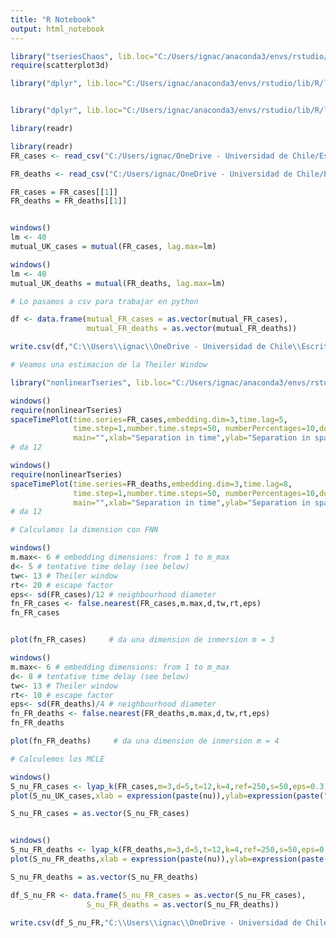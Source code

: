```yaml
---
title: "R Notebook"
output: html_notebook
---
```



```r
library("tseriesChaos", lib.loc="C:/Users/ignac/anaconda3/envs/rstudio/lib/R/library")
require(scatterplot3d)

library("dplyr", lib.loc="C:/Users/ignac/anaconda3/envs/rstudio/lib/R/library")


library("dplyr", lib.loc="C:/Users/ignac/anaconda3/envs/rstudio/lib/R/library")

library(readr)
```

```r
library(readr)
FR_cases <- read_csv("C:/Users/ignac/OneDrive - Universidad de Chile/Escritorio/Modelamietno Matematico/Chaos-Presence-SARS-CoV-II/FR_cases")

FR_deaths <- read_csv("C:/Users/ignac/OneDrive - Universidad de Chile/Escritorio/Modelamietno Matematico/Chaos-Presence-SARS-CoV-II/FR_deaths")

FR_cases = FR_cases[[1]]
FR_deaths = FR_deaths[[1]]


windows()
lm <- 40
mutual_UK_cases = mutual(FR_cases, lag.max=lm)

windows()
lm <- 40
mutual_UK_deaths = mutual(FR_deaths, lag.max=lm)

# Lo pasamos a csv para trabajar en python

df <- data.frame(mutual_FR_cases = as.vector(mutual_FR_cases),
                 mutual_FR_deaths = as.vector(mutual_FR_deaths))

write.csv(df,"C:\\Users\\ignac\\OneDrive - Universidad de Chile\\Escritorio\\Modelamietno Matematico\\Chaos-Presence-SARS-CoV-II\\data_para_R\\AMI_FR.csv", row.names = FALSE)
```

```r
# Veamos una estimacion de la Theiler Window

library("nonlinearTseries", lib.loc="C:/Users/ignac/anaconda3/envs/rstudio/lib/R/library")

windows()
require(nonlinearTseries)
spaceTimePlot(time.series=FR_cases,embedding.dim=3,time.lag=5,
              time.step=1,number.time.steps=50, numberPercentages=10,do.plot=TRUE,
              main="",xlab="Separation in time",ylab="Separation in space")
# da 12

windows()
require(nonlinearTseries)
spaceTimePlot(time.series=FR_deaths,embedding.dim=3,time.lag=8,
              time.step=1,number.time.steps=50, numberPercentages=10,do.plot=TRUE,
              main="",xlab="Separation in time",ylab="Separation in space")
# da 12

```

```r
# Calculamos la dimension con FNN

windows()
m.max<- 6 # embedding dimensions: from 1 to m_max
d<- 5 # tentative time delay (see below)
tw<- 13 # Theiler window
rt<- 20 # escape factor
eps<- sd(FR_cases)/12 # neighbourhood diameter
fn_FR_cases <- false.nearest(FR_cases,m.max,d,tw,rt,eps)
fn_FR_cases


plot(fn_FR_cases)     # da una dimension de inmersion m = 3

windows()
m.max<- 6 # embedding dimensions: from 1 to m_max
d<- 8 # tentative time delay (see below)
tw<- 13 # Theiler window
rt<- 10 # escape factor
eps<- sd(FR_deaths)/4 # neighbourhood diameter
fn_FR_deaths <- false.nearest(FR_deaths,m.max,d,tw,rt,eps)
fn_FR_deaths

plot(fn_FR_deaths)     # da una dimension de inmersion m = 4

```

```r
# Calculemos los MCLE

windows()
S_nu_FR_cases <- lyap_k(FR_cases,m=3,d=5,t=12,k=4,ref=250,s=50,eps=0.3)
plot(S_nu_UK_cases,xlab = expression(paste(nu)),ylab=expression(paste("S",(nu))))

S_nu_FR_cases = as.vector(S_nu_FR_cases)


windows()
S_nu_FR_deaths <- lyap_k(FR_deaths,m=3,d=5,t=12,k=4,ref=250,s=50,eps=0.3)
plot(S_nu_FR_deaths,xlab = expression(paste(nu)),ylab=expression(paste("S",(nu))))

S_nu_FR_deaths = as.vector(S_nu_FR_deaths)
```

```r
df_S_nu_FR <- data.frame(S_nu_FR_cases = as.vector(S_nu_FR_cases),
                 S_nu_FR_deaths = as.vector(S_nu_FR_deaths))

write.csv(df_S_nu_FR,"C:\\Users\\ignac\\OneDrive - Universidad de Chile\\Escritorio\\Modelamietno Matematico\\Chaos-Presence-SARS-CoV-II\\data_para_R\\S_nu_FR.csv", row.names = FALSE)

```

